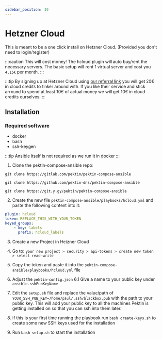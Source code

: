 ```yaml
---
sidebar_position: 10
---
```



# Hetzner Cloud

This is meant to be a one click install on Hetzner Cloud.
(Provided you don't need to login/register)

:::caution
This will cost money! The hcloud plugin will auto buy/rent the necessary servers.
The basic setup will rent 1 virtual server and cost you `4.15€` per month.
:::

:::tip
By signing up at Hetzner Cloud using [our referral link](https://hetzner.cloud/?ref=fw5W56UYuYvy) you will get 20€
in cloud credits to tinker around with. If you like their service and stick arround to spend at
least 10€ of actual money we will get 10€ in cloud credits ourselves.
:::

## Installation

### Required software

-   docker
-   bash
-   ssh-keygen

:::tip
Ansible itself is not required as we run it in docker
:::

1. Clone the pektin-compose-ansible repo:

<Tabs groupId="git-type">

<TabItem value="gitlab" label="GitLab" default>

```shell
git clone https://gitlab.com/pektin/pektin-compose-ansible
```

</TabItem>

<TabItem value="github" label="GitHub">

```shell
git clone https://github.com/pektin-dns/pektin-compose-ansible
```

</TabItem>

<TabItem value="git.y.gy" label="git.y.gy">

```shell
git clone https://git.y.gy/pektin/pektin-compose-ansible
```

</TabItem>

</Tabs>

2. Create the new file `pektin-compose-ansible/playbooks/hcloud.yml`
   and paste the following content into it:

```yaml
plugin: hcloud
token: REPLACE_THIS_WITH_YOUR_TOKEN
keyed_groups:
    - key: labels
      prefix: hcloud_labels
```

3. Create a new Project in Hetzner Cloud

4. Go to: `your new project > security > api-tokens > create new token > select read-write`

5. Copy the token and paste it into the `pektin-compose-ansible/playbooks/hcloud.yml` file

6. Adjust the `pektin-config.json`
   6.1 Give a name to your public key under `ansible.sshPubKeyName`

7. Edit the `setup.sh` file and replace the value/path of `YOUR_SSH_PUB_KEY=/home/paul/.ssh/blackbox.pub` with the path to your public key. This will add your public key to all the machines Pektin is getting installed on so that you can ssh into them later.

8. If this is your first time running the playbook run `bash create-keys.sh` to create some new SSH keys used for the installation

9. Run `bash setup.sh` to start the installation
